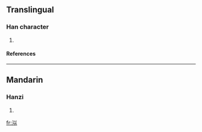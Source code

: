 ==Translingual==
===Han character===
{{Han char|rn=85|rad=水|as=05|sn=8|four=|canj=水女戈人 (EVIO)}}
# {{defn|Han|sort=水05}}
====References====
{{Han ref|kx=0617.100|dkj=17310|hdz=31576.020|uh=6CE4|ud=27876}}

----
==Mandarin==
===Hanzi===
{{cmn-hanzi|pin=[[nǐ]] ([[ni3]]), [[nì]] ([[ni4]]), [[niè]] ([[nie4]]), [[nìng]] ([[ning4]]), [[sì]] ([[si4]])|wg=ni<sup>3</sup>, ni<sup>4</sup>, nieh<sup>4</sup>, ning<sup>4</sup>, ssu<sup>4</sup>}}
# {{defn|Mandarin}}

[[fr:泤]]